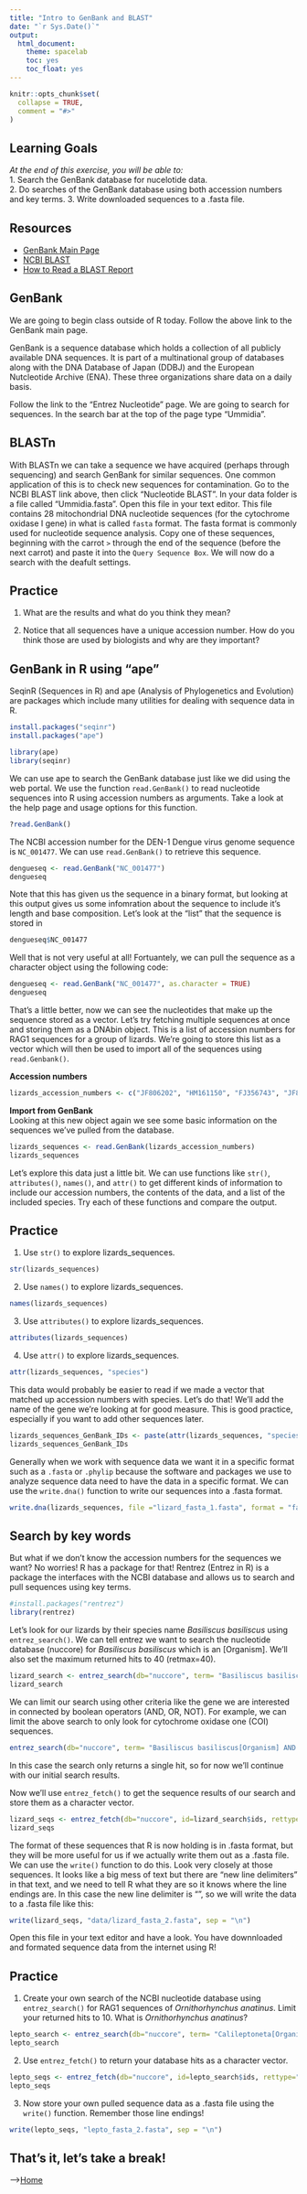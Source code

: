 ```yaml
---
title: "Intro to GenBank and BLAST"
date: "`r Sys.Date()`"
output:
  html_document:
    theme: spacelab
    toc: yes
    toc_float: yes
---
```


```r
knitr::opts_chunk$set(
  collapse = TRUE,
  comment = "#>"
)
```

## Learning Goals
*At the end of this exercise, you will be able to:*  
1. Search the GenBank database for nucelotide data.  
2. Do searches of the GenBank database using both accession numbers and key terms. 
3. Write downloaded sequences to a .fasta file.

## Resources  
- [GenBank Main Page](https://www.ncbi.nlm.nih.gov/genbank)  
- [NCBI BLAST](https://blast.ncbi.nlm.nih.gov/Blast.cgi)  
- [How to Read a BLAST Report](https://ftp.ncbi.nlm.nih.gov/pub/factsheets/HowTo_BLAST_NewResultPage.pdf)  

## GenBank

We are going to begin class outside of R today. Follow the above link to the GenBank main page.  

GenBank is a sequence database which holds a collection of all publicly available DNA sequences. It is part of a multinational group of databases along with the DNA Database of Japan (DDBJ) and the European Nutcleotide Archive (ENA). These three organizations share data on a daily basis. 

Follow the link to the "Entrez Nucleotide" page. We are going to search for sequences. In the search bar at the top of the page type "Ummidia". 

## BLASTn

With BLASTn we can take a sequence we have acquired (perhaps through sequencing) and search GenBank for similar sequences. One common application of this is to check new sequences for contamination. Go to the NCBI BLAST link above, then click "Nucleotide BLAST". In your data folder is a file called "Ummidia.fasta". Open this file in your text editor. This file contains 28 mitochondrial DNA nucleotide sequences (for the cytochrome oxidase I gene) in what is called `fasta` format. The fasta format is commonly used for nucleotide sequence analysis. Copy one of these sequences, beginning with the carrot `>` through the end of the sequence (before the next carrot) and paste it into the `Query Sequence Box`. We will now do a search with the deafult settings.

## Practice
1. What are the results and what do you think they mean?  


2. Notice that all sequences have a unique accession number. How do you think those are used by biologists and why are they important?


## GenBank in R using "ape"

SeqinR (Sequences in R) and ape (Analysis of Phylogenetics and Evolution) are packages which include many utilities for dealing with sequence data in R. 
```r
install.packages("seqinr")
install.packages("ape")
```

```r
library(ape)
library(seqinr)
```

We can use ape to search the GenBank database just like we did using the web portal. We use the function `read.GenBank()` to read nucleotide sequences into R using accession numbers as arguments. Take a look at the help page and usage options for this function.
```r
?read.GenBank()
```

The NCBI accession number for the DEN-1 Dengue virus genome sequence is `NC_001477`. We can use `read.GenBank()` to retrieve this sequence. 
```r
dengueseq <- read.GenBank("NC_001477")
dengueseq
```

Note that this has given us the sequence in a binary format, but looking at this output gives us some infomration about the sequence to include it's length and base composition. Let's look at the "list" that the sequence is stored in
```r
dengueseq$NC_001477
```

Well that is not very useful at all! Fortuantely, we can pull the sequence as a character object using the following code:
```r
dengueseq <- read.GenBank("NC_001477", as.character = TRUE)
dengueseq
```


That's a little better, now we can see the nucleotides that make up the sequence stored as a vector. Let's try fetching multiple sequences at once and storing them as a DNAbin object. This is a list of accession numbers for RAG1 sequences for a group of lizards. We're going to store this list as a vector which will then be used to import all of the sequences using `read.Genbank()`.  

**Accession numbers**
```r
lizards_accession_numbers <- c("JF806202", "HM161150", "FJ356743", "JF806205", "JQ073190", 	"GU457971", "FJ356741", "JF806207", "JF806210", "AY662592", "AY662591","FJ356748", "JN112660",  "AY662594", "JN112661", "HQ876437", "HQ876434", "AY662590", "FJ356740","JF806214", "JQ073188", "FJ356749", "JQ073189", "JF806216", "AY662598", "JN112653", "JF806204","FJ356747", "FJ356744", "HQ876440", "JN112651", "JF806215","JF806209")
```


**Import from GenBank**  
Looking at this new object again we see some basic information on the sequences we've pulled from the database.
```r
lizards_sequences <- read.GenBank(lizards_accession_numbers)
lizards_sequences
```

Let's explore this data just a little bit. We can use functions like `str()`, `attributes()`, `names()`, and `attr()` to get different kinds of information to include our accession numbers, the contents of the data, and a list of the included species. Try each of these functions and compare the output. 

## Practice
1. Use `str()` to explore lizards_sequences.
```r
str(lizards_sequences)
```

2. Use `names()` to explore lizards_sequences.
```r
names(lizards_sequences)
```

3. Use `attributes()` to explore lizards_sequences.
```r
attributes(lizards_sequences)
```

4. Use `attr()` to explore lizards_sequences.
```r
attr(lizards_sequences, "species")
```

This data would probably be easier to read if we made a vector that matched up accession numbers with species. Let's do that! We'll add the name of the gene we're looking at for good measure. This is good practice, especially if you want to add other sequences later.
```r
lizards_sequences_GenBank_IDs <- paste(attr(lizards_sequences, "species"), names(lizards_sequences), sep ="_RAG1_")
lizards_sequences_GenBank_IDs
```

Generally when we work with sequence data we want it in a specific format such as a `.fasta` or `.phylip` because the software and packages we use to analyze sequence data need to have the data in a specific format. We can use the `write.dna()` function to write our sequences into a .fasta format.
```r
write.dna(lizards_sequences, file ="lizard_fasta_1.fasta", format = "fasta", append = FALSE, nbcol = 6, colsep = " ", colw = 10)
```

## Search by key words
But what if we don't know the accession numbers for the sequences we want? No worries! R has a package for that! Rentrez (Entrez in R) is a package the interfaces with the NCBI database and allows us to search and pull sequences using key terms.
```r
#install.packages("rentrez")
library(rentrez)
```

Let's look for our lizards by their species name _Basiliscus basiliscus_ using `entrez_search()`. We can tell entrez we want to search the nucleotide database (nuccore) for _Basiliscus basiliscus_ which is an [Organism]. We'll also set the maximum returned hits to 40 (retmax=40).
```r
lizard_search <- entrez_search(db="nuccore", term= "Basiliscus basiliscus[Organism]", retmax=40)
lizard_search
```

We can limit our search using other criteria like the gene we are interested in connected by boolean operators (AND, OR, NOT). For example, we can limit the above search to only look for cytochrome oxidase one (COI) sequences.
```r
entrez_search(db="nuccore", term= "Basiliscus basiliscus[Organism] AND coi[GENE]", retmax=40)
```
In this case the search only returns a single hit, so for now we'll continue with our initial search results. 

Now we'll use `entrez_fetch()` to get the sequence results of our search and store them as a character vector.
```r
lizard_seqs <- entrez_fetch(db="nuccore", id=lizard_search$ids, rettype="fasta")
lizard_seqs
```


The format of these sequences that R is now holding is in .fasta format, but they will be more useful for us if we actually write them out as a .fasta file. We can use the `write()` function to do this. Look very closely at those sequences. It looks like a big mess of text but there are "new line delimiters" in that text, and we need to tell R what they are so it knows where the line endings are. In this case the new line delimiter is "\n", so we will write the data to a .fasta file like this:
```r
write(lizard_seqs, "data/lizard_fasta_2.fasta", sep = "\n")
```

Open this file in your text editor and have a look. You have downnloaded and formated sequence data from the internet using R!


## Practice

1. Create your own search of the NCBI nucleotide database using `entrez_search()` for RAG1 sequences of _Ornithorhynchus anatinus_. Limit your returned hits to 10. What is _Ornithorhynchus anatinus_?
```r
lepto_search <- entrez_search(db="nuccore", term= "Calileptoneta[Organism]", retmax=10)
lepto_search
```

2. Use `entrez_fetch()` to return your database hits as a character vector.
```r
lepto_seqs <- entrez_fetch(db="nuccore", id=lepto_search$ids, rettype="fasta")
lepto_seqs
```

3. Now store your own pulled sequence data as a .fasta file using the `write()` function. Remember those line endings!
```r
write(lepto_seqs, "lepto_fasta_2.fasta", sep = "\n")
```

## That's it, let's take a break!   

-->[Home](https://jmledford3115.github.io/datascibiol/)